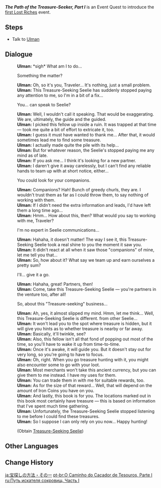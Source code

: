 {{Quest Infobox
|id            = 70652
|type          = World
|region        = Liyue
|area          = Bishui Plain
|subarea       = Stone Gate
|event_name    = Lost Riches/2021-01-08
|event_label   = Lost Riches
|startLocation = [[Stone Gate]], [[Liyue]]
|prev          = 
|next          = The Path of the Treasure-Seeker... Part II?
|rewards       = Mora*10,000;Adventurer's Experience*4;Treasure-Seeking Seelie*1
|otherRewards  = 
*Unlocks [[Lost Riches]] Event
|characters    = Traveler; Ulman
}}
'''''The Path of the Treasure-Seeker, Part I''''' is an Event Quest to introduce the [[Lost Riches/2021-01-08|first Lost Riches]] event.

==Steps==
* Talk to [[Ulman]]

==Dialogue==
{{Quest Description|You meet a "treasure-seeker" named Ulman out in the wild. He says that he's looking for a capable "partner" to help him out...}}
{{Dialogue Start}}
:'''Ulman:''' *sigh* What am I to do...
:{{DIcon}} Something the matter?
:'''Ulman:''' Oh, so it's you, Traveler... It's nothing, just a small problem.
:'''Ulman:''' This Treasure-Seeking Seelie has suddenly stopped paying any attention to me, so I'm in a bit of a fix...
:{{DIcon}} You... can speak to Seelie?
:'''Ulman:''' Well, I wouldn't call it speaking. That would be exaggerating. We are, ultimately, the guide and the guided.
:'''Ulman:''' I picked this fellow up inside a ruin. It was trapped at that time &mdash; took me quite a bit of effort to extricate it, too.
:'''Ulman:''' I guess it must have wanted to thank me... After that, it would sometimes lead me to find some treasure.
:'''Ulman:''' I actually made quite the pile with its help...
:'''Ulman:''' But for whatever reason, the Seelie's stopped paying me any mind as of late.
:'''Ulman:''' If you ask me... I think it's looking for a new partner.
:'''Ulman:''' I daren't give it away carelessly, but I can't find any reliable hands to team up with at short notice, either...
:{{DIcon}} You could look for your companions.
:'''Ulman:''' Companions? Hah! Bunch of greedy churls, they are. I wouldn't trust them as far as I could throw them, to say nothing of working with them.
:'''Ulman:''' If I didn't need the extra information and leads, I'd have left them a long time ago...
:'''Ulman:''' Hmm... How about this, then? What would you say to working with me, Traveler?
:{{DIcon}} I'm no expert in Seelie communications...
:'''Ulman:''' Hahaha, it doesn't matter! The way I see it, this Treasure-Seeking Seelie took a real shine to you the moment it saw you.
:'''Ulman:''' It didn't react at all when it saw those "companions" of mine, let me tell you that...
:'''Ulman:''' So, how about it? What say we team up and earn ourselves a pretty sum?
:{{DIcon}} I'll... give it a go.
:'''Ulman:''' Hahaha, great! Partners, then!
:'''Ulman:''' Come, take this Treasure-Seeking Seelie &mdash; you're partners in the venture too, after all!
:{{DIcon}} So, about this "Treasure-seeking" business...
:'''Ulman:''' Ah, yes, it almost slipped my mind. Hmm, let me think... Well, this Treasure-Seeking Seelie is different. from other Seelie...
:'''Ulman:''' It won't lead you to the spot where treasure is hidden, but it will give you hints as to whether treasure is nearby or far away.
:'''Ulman:''' Basically, it'll twinkle, see?
:'''Ulman:''' Also, this fellow isn't all that fond of popping out most of the time, so you'll have to wake it up from time-to-time.
:'''Ulman:''' Once it's awake, it will guide you. But it doesn't stay out for very long, so you're going to have to focus.
:'''Ulman:''' Oh, right. When you go treasure hunting with it, you might also encounter some {{Color|buzzword|Iron Coins}} to go with your loot.
:'''Ulman:''' Most merchants won't take this ancient currency, but you can give them to me instead. I have my uses for them.
:'''Ulman:''' You can trade them in with me for suitable rewards, too.
:'''Ulman:''' As for the size of that reward... Well, that will depend on the amount of Iron Coins you have on you.
:'''Ulman:''' And lastly, this book is for you. The locations marked out in this book most certainly have treasure &mdash; this is based on information that I've spent much time gathering.
:'''Ulman:''' Unfortunately, the Treasure-Seeking Seelie stopped listening to me before I could find these treasures.
:'''Ulman:''' So I suppose I can only rely on you now... Happy hunting!
:;(Obtain [[Treasure-Seeking Seelie]])
{{Dialogue End}}

==Other Languages==
{{Other Languages
|en      = The Path of the Treasure-Seeker, Part I
|zhs     = 寻宝的方法之一
|zhs_rm  = Xúnbǎo de Fāngfǎ zhī Yī
|zht     = 尋寶的方法之一
|zht_rm  = Xúnbǎo de Fāngfǎ zhī Yī
|zh_tl   = Part One of the Method of Treasure Seeking
|ja      = 宝探しの方法・その一
|ja_rm   = Takara-sagashi no Houhou - Sono Ichi
|ja_tl   = Treasure-Seeking Method - Part One
|ko      = 보물을 찾는 방법 중 하나
|ko_rm   = Bomureul Channeun Bangbeop Jjung Hana
|ko_tl   = One of the Method of Treasure Seeking
|es      = El arte de buscar tesoros
|es_tl   = The Art of Treasure Seeking
|fr      = Comment trouver un trésor
|fr_tl   = How to Find a Treasure
|ru      = Путь искателя сокровищ. Часть I
|ru_tl   = The Path of the Treasure-Seeker. Part I
|th      = หนึ่งในเส้นทางของนักล่าสมบัติ
|th_rm   = 
|th_tl   = 
|vi      = Một Trong Những Phương Pháp Tầm Bảo
|vi_tl   = 
|de      = Kunst des Schatzsuchens – Teil I
|de_tl   = Art of Treasure Hunting - Part I
|id      = Salah Satu Cara Mencari Harta Karun
|id_tl   = One of the Way of Treasure Hunting
|pt      = O Caminho do Caçador de Tesouros, Parte I
|pt_tl   = The Path of the Treasure Hunter, Part I
}}

==Change History==
{{Change History|1.2}}

[[ja:宝探しの方法・その一]]
[[pt-br:O Caminho do Caçador de Tesouros, Parte I]]
[[ru:Путь искателя сокровищ. Часть I]]
